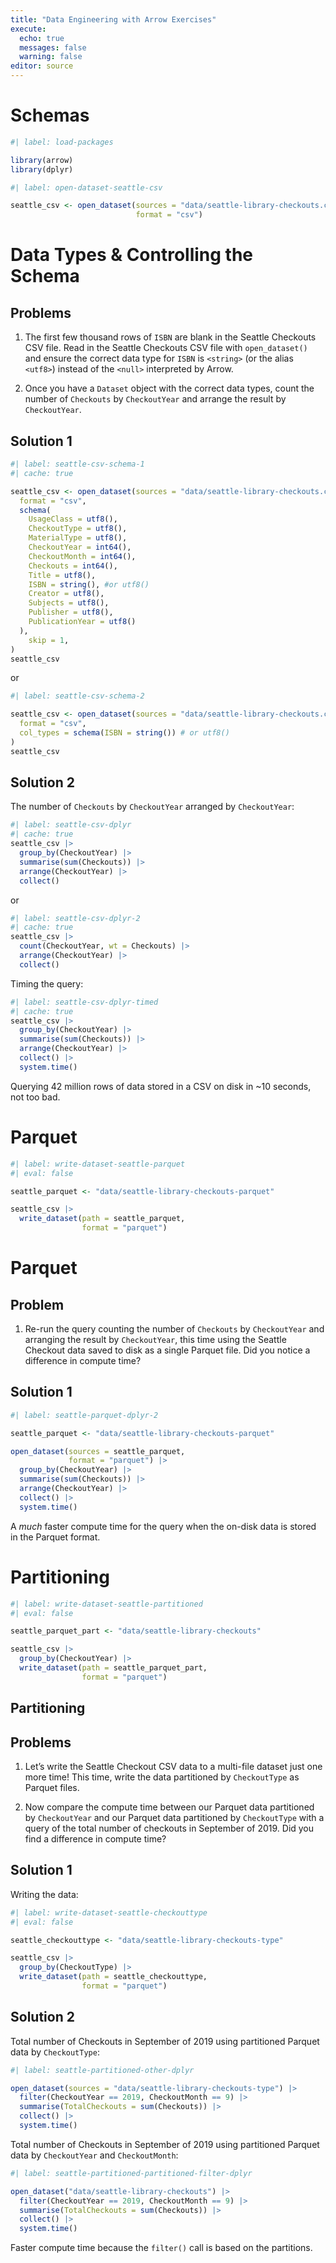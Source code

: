```yaml
---
title: "Data Engineering with Arrow Exercises"
execute:
  echo: true
  messages: false
  warning: false
editor: source  
---
```


# Schemas

```r
#| label: load-packages

library(arrow)
library(dplyr)
```

```r
#| label: open-dataset-seattle-csv

seattle_csv <- open_dataset(sources = "data/seattle-library-checkouts.csv",
                            format = "csv")
```

::: {#exercise-schema .callout-tip}
# Data Types & Controlling the Schema

::: panel-tabset
## Problems

1.  The first few thousand rows of `ISBN` are blank in the Seattle Checkouts CSV file. Read in the Seattle Checkouts CSV file with `open_dataset()` and ensure the correct data type for `ISBN` is `<string>` (or the alias `<utf8>`) instead of the `<null>` interpreted by Arrow.

2.  Once you have a `Dataset` object with the correct data types, count the number of `Checkouts` by `CheckoutYear` and arrange the result by `CheckoutYear`.

## Solution 1

```r
#| label: seattle-csv-schema-1
#| cache: true

seattle_csv <- open_dataset(sources = "data/seattle-library-checkouts.csv",
  format = "csv",
  schema(
    UsageClass = utf8(),
    CheckoutType = utf8(),
    MaterialType = utf8(),
    CheckoutYear = int64(),
    CheckoutMonth = int64(),
    Checkouts = int64(),
    Title = utf8(),
    ISBN = string(), #or utf8()
    Creator = utf8(),
    Subjects = utf8(),
    Publisher = utf8(),
    PublicationYear = utf8()
  ),
    skip = 1,
)
seattle_csv
```

or

```r
#| label: seattle-csv-schema-2

seattle_csv <- open_dataset(sources = "data/seattle-library-checkouts.csv",
  format = "csv",
  col_types = schema(ISBN = string()) # or utf8()
)
seattle_csv
```

## Solution 2

The number of `Checkouts` by `CheckoutYear` arranged by `CheckoutYear`:

```r
#| label: seattle-csv-dplyr
#| cache: true
seattle_csv |>
  group_by(CheckoutYear) |>
  summarise(sum(Checkouts)) |>
  arrange(CheckoutYear) |> 
  collect()
```

or

```r
#| label: seattle-csv-dplyr-2
#| cache: true
seattle_csv |> 
  count(CheckoutYear, wt = Checkouts) |> 
  arrange(CheckoutYear) |> 
  collect()
```

Timing the query:

```r
#| label: seattle-csv-dplyr-timed
#| cache: true
seattle_csv |>
  group_by(CheckoutYear) |>
  summarise(sum(Checkouts)) |>
  arrange(CheckoutYear) |> 
  collect() |> 
  system.time()
```

Querying 42 million rows of data stored in a CSV on disk in \~10 seconds, not too bad.
:::
:::

# Parquet

```r
#| label: write-dataset-seattle-parquet
#| eval: false

seattle_parquet <- "data/seattle-library-checkouts-parquet"

seattle_csv |>
  write_dataset(path = seattle_parquet,
                format = "parquet")
```

::: {#exercise-dataset .callout-tip}
# Parquet

::: panel-tabset
## Problem

1.  Re-run the query counting the number of `Checkouts` by `CheckoutYear` and arranging the result by `CheckoutYear`, this time using the Seattle Checkout data saved to disk as a single Parquet file. Did you notice a difference in compute time?

## Solution 1

```r
#| label: seattle-parquet-dplyr-2

seattle_parquet <- "data/seattle-library-checkouts-parquet"

open_dataset(sources = seattle_parquet, 
             format = "parquet") |>
  group_by(CheckoutYear) |>
  summarise(sum(Checkouts)) |>
  arrange(CheckoutYear) |> 
  collect() |> 
  system.time()
```

A *much* faster compute time for the query when the on-disk data is stored in the Parquet format.
:::
:::

# Partitioning

```r
#| label: write-dataset-seattle-partitioned
#| eval: false

seattle_parquet_part <- "data/seattle-library-checkouts"

seattle_csv |>
  group_by(CheckoutYear) |>
  write_dataset(path = seattle_parquet_part,
                format = "parquet")
```

::: callout-tip
# Partitioning

::: panel-tabset
## Problems

1.  Let's write the Seattle Checkout CSV data to a multi-file dataset just one more time! This time, write the data partitioned by `CheckoutType` as Parquet files.

2.  Now compare the compute time between our Parquet data partitioned by `CheckoutYear` and our Parquet data partitioned by `CheckoutType` with a query of the total number of checkouts in September of 2019. Did you find a difference in compute time?

## Solution 1

Writing the data:

```r
#| label: write-dataset-seattle-checkouttype
#| eval: false

seattle_checkouttype <- "data/seattle-library-checkouts-type"

seattle_csv |>
  group_by(CheckoutType) |>
  write_dataset(path = seattle_checkouttype,
                format = "parquet")
```

## Solution 2

Total number of Checkouts in September of 2019 using partitioned Parquet data by `CheckoutType`:

```r
#| label: seattle-partitioned-other-dplyr

open_dataset(sources = "data/seattle-library-checkouts-type") |> 
  filter(CheckoutYear == 2019, CheckoutMonth == 9) |> 
  summarise(TotalCheckouts = sum(Checkouts)) |>
  collect() |> 
  system.time()
```

Total number of Checkouts in September of 2019 using partitioned Parquet data by `CheckoutYear` and `CheckoutMonth`:

```r
#| label: seattle-partitioned-partitioned-filter-dplyr

open_dataset("data/seattle-library-checkouts") |> 
  filter(CheckoutYear == 2019, CheckoutMonth == 9) |> 
  summarise(TotalCheckouts = sum(Checkouts)) |>
  collect() |> 
  system.time()
```

Faster compute time because the `filter()` call is based on the partitions.
:::
:::
